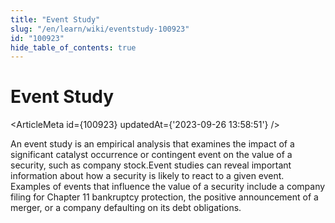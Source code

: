 ```yaml
---
title: "Event Study"
slug: "/en/learn/wiki/eventstudy-100923"
id: "100923"
hide_table_of_contents: true
---
```



# Event Study

<ArticleMeta id={100923} updatedAt={'2023-09-26 13:58:51'} />
<div className='border-solid border-b border-t-0 my-4 border-[var(--ifm-color-gray-300)]' />

An event study is an empirical analysis that examines the impact of a significant catalyst occurrence or contingent event on the value of a security, such as company stock.Event studies can reveal important information about how a security is likely to react to a given event. Examples of events that influence the value of a security include a company filing for Chapter 11 bankruptcy protection, the positive announcement of a merger, or a company defaulting on its debt obligations.
